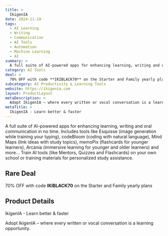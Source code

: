 ```yaml
---
title: >
  IkigenIA
date: 2024-11-19
tags:
  - AI Learning
  - Writing
  - Communication
  - AI Tools
  - Automation
  - Machine Learning
  - AI
summary: >
  A full suite of AI-powered apps for enhancing learning, writing and oral communication in no time. Includes tools like Esquisse (image generation while training your typing), codeBloom (coding with natural language), Mind Maps (link ideas with study topics), memoPix (flashcards for younger learners), Arcania (immersive learning for younger and older learners) and more... Train AI tools (like Mentors, Quizzes and Flashcards) on your own school or training materials for personalized study assistance.
category: AI Tools
deal: >
  70% OFF with code **IKIBLACK70** on the Starter and Family yearly plans
subcategory: AI Productivity & Learning Tools
website: https://ikigenia.com
layout: ProductLayout
metaDescription: >
  Adopt IkigenIA – where every written or vocal conversation is a learning opportunity.
metaTitle: >
  IkigenIA - Learn better & faster
---
```

A full suite of AI-powered apps for enhancing learning, writing and oral communication in no time. Includes tools like Esquisse (image generation while training your typing), codeBloom (coding with natural language), Mind Maps (link ideas with study topics), memoPix (flashcards for younger learners), Arcania (immersive learning for younger and older learners) and more... Train AI tools (like Mentors, Quizzes and Flashcards) on your own school or training materials for personalized study assistance.

## Rare Deal

70% OFF with code **IKIBLACK70** on the Starter and Family yearly plans
## Product Details
IkigenIA - Learn better & faster

Adopt IkigenIA – where every written or vocal conversation is a learning opportunity.
